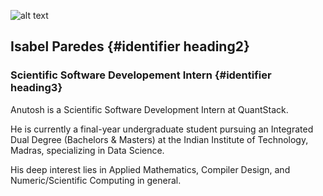 ![alt text](../../../static/img/avatars/Anutosh.jpg)

## Isabel Paredes {#identifier heading2}

### Scientific Software Developement Intern {#identifier heading3}

Anutosh is a Scientific Software Development Intern at QuantStack.

He is currently a final-year undergraduate student pursuing an Integrated Dual Degree (Bachelors & Masters) at the Indian Institute of Technology, Madras, specializing in Data Science.

His deep interest lies in Applied Mathematics, Compiler Design, and Numeric/Scientific Computing in general.
